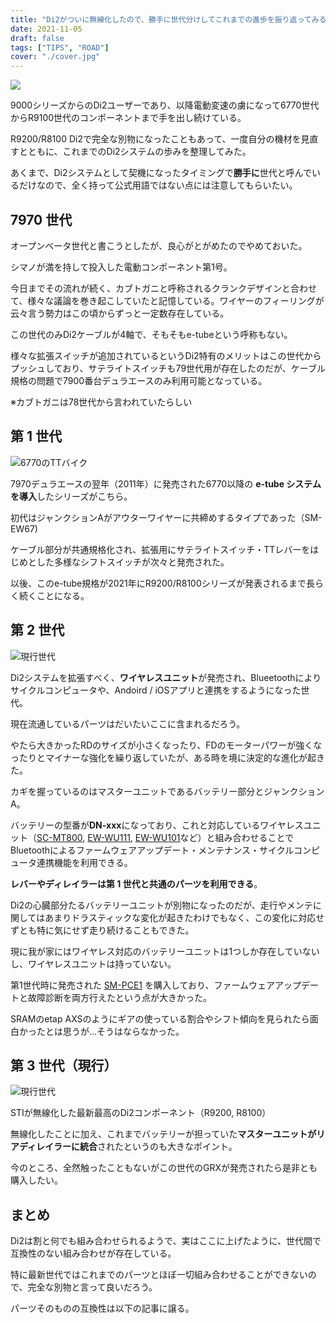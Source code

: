 ```yaml
---
title: "Di2がついに無線化したので、勝手に世代分けしてこれまでの進歩を振り返ってみる"
date: 2021-11-05
draft: false
tags: ["TIPS", "ROAD"]
cover: "./cover.jpg"
---
```


![ ](./cover.jpg)

9000シリーズからのDi2ユーザーであり、以降電動変速の虜になって6770世代からR9100世代のコンポーネントまで手を出し続けている。

R9200/R8100 Di2で完全な別物になったこともあって、一度自分の機材を見直すとともに、これまでのDi2システムの歩みを整理してみた。

あくまで、Di2システムとして契機になったタイミングで**勝手に**世代と呼んでいるだけなので、全く持って公式用語ではない点には注意してもらいたい。

## 7970 世代

オープンベータ世代と書こうとしたが、良心がとがめたのでやめておいた。

シマノが満を持して投入した電動コンポーネント第1号。

今日までその流れが続く、カブトガニと呼称されるクランクデザインと合わせて、様々な議論を巻き起こしていたと記憶している。ワイヤーのフィーリングが云々言う勢力はこの頃からずっと一定数存在している。

この世代のみDi2ケーブルが4軸で、そもそもe-tubeという呼称もない。

様々な拡張スイッチが追加されているというDi2特有のメリットはこの世代からプッシュしており、サテライトスイッチも79世代用が存在したのだが、ケーブル規格の問題で7900番台デュラエースのみ利用可能となっている。

※カブトガニは78世代から言われていたらしい

<LinkCard
  url="https://store.shopping.yahoo.co.jp/cycleparadise/cps-2109298007-pa-037660173.html"
  linkUrl="https://ck.jp.ap.valuecommerce.com/servlet/referral?sid=3171302&pid=887657037&vc_url=https%3A%2F%2Fstore.shopping.yahoo.co.jp%2Fcycleparadise%2Fcps-2109298007-pa-037660173.html"
/>

<div data-vc_myLinkCard_id="887480782"></div>

## 第 1 世代

![6770のTTバイク](./1stgen.jpg)

7970デュラエースの翌年（2011年）に発売された6770以降の **e-tube システムを導入**したシリーズがこちら。

初代はジャンクションAがアウターワイヤーに共締めするタイプであった（SM-EW67)

ケーブル部分が共通規格化され、拡張用にサテライトスイッチ・TTレバーをはじめとした多様なシフトスイッチが次々と発売された。

以後、このe-tube規格が2021年にR9200/R8100シリーズが発表されるまで長らく続くことになる。

## 第 2 世代

![現行世代](./2ndgen.jpg)

Di2システムを拡張すべく、**ワイヤレスユニット**が発売され、Blueetoothによりサイクルコンピュータや、Andoird / iOSアプリと連携をするようになった世代。

現在流通しているパーツはだいたいここに含まれるだろう。

やたら大きかったRDのサイズが小さくなったり、FDのモーターパワーが強くなったりとマイナーな強化を繰り返していたが、ある時を境に決定的な進化が起きた。

カギを握っているのはマスターユニットであるバッテリー部分とジャンクションA。

バッテリーの型番が**DN-xxx**になっており、これと対応しているワイヤレスユニット（[SC-MT800](https://store.shopping.yahoo.co.jp/worldcycle/shi-n-iscmt800c.html), [EW-WU111](https://amzn.to/3CQlqab), [EW-WU101](https://store.shopping.yahoo.co.jp/worldcycle/shi-p-iewwu111b.html)など）と組み合わせることでBluetoothによるファームウェアアップデート・メンテナンス・サイクルコンピュータ連携機能を利用できる。

<Amzn asin="B076J6DZ1M" />

**レバーやディレイラーは第 1 世代と共通のパーツを利用できる**。

Di2の心臓部分たるバッテリーユニットが別物になったのだが、走行やメンテに関してはあまりドラスティックな変化が起きたわけでもなく、この変化に対応せずとも特に気にせず走り続けることもできた。

現に我が家にはワイヤレス対応のバッテリーユニットは1つしか存在していないし、ワイヤレスユニットは持っていない。

第1世代時に発売された [SM-PCE1](https://bike.shimano.com/ja-JP/product/component/duraace-r9150-di2/SM-PCE1.html) を購入しており、ファームウェアアップデートと故障診断を両方行えたという点が大きかった。

SRAMのetap AXSのようにギアの使っている割合やシフト傾向を見られたら面白かったとは思うが…そうはならなかった。

<LinkCard
  url="https://bike.shimano.com/ja-JP/product/component/duraace-r9150-di2/SM-PCE1.html"
  linkUrl="https://ck.jp.ap.valuecommerce.com/servlet/referral?sid=3171302&pid=887657037&vc_url=https%3A%2F%2Fstore.shopping.yahoo.co.jp%2Fmekaanikko%2Fr9200.html"
/>

## 第 3 世代（現行）

![現行世代](./3rdgen.webp)

STIが無線化した最新最高のDi2コンポーネント（R9200, R8100）

無線化したことに加え、これまでバッテリーが担っていた**マスターユニットがリアディレイラーに統合**されたというのも大きなポイント。

今のところ、全然触ったこともないがこの世代のGRXが発売されたら是非とも購入したい。

<LinkCard url="https://store.shopping.yahoo.co.jp/mekaanikko/r9200.html" />

<div data-vc_myLinkCard_id="887480710"></div>

## まとめ

Di2は割と何でも組み合わせられるようで、実はここに上げたように、世代間で互換性のない組み合わせが存在している。

特に最新世代ではこれまでのパーツとほぼ一切組み合わせることができないので、完全な別物と言って良いだろう。

パーツそのものの互換性は以下の記事に譲る。

<LinkCard url="https://skmzlog.com/shimano-di2-compatibility/" />
